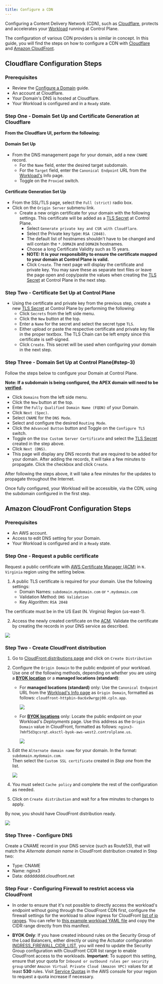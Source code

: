 ```yaml
---
title: Configure a CDN
---
```


Configuring a Content Delivery Network (CDN), such as [Cloudflare](https://cloudflare.com), protects and accelerates your [Workload](/reference/workload) running at Control Plane.

The configuration of various CDN providers is similar in concept. In this guide, you will find the steps on how to configure a CDN with [Cloudflare](#cloudflare-configuration-steps) and [Amazon CloudFront](#amazon-cloudfront-configuration-steps).

## Cloudflare Configuration Steps

### Prerequisites

- Review the [Configure a Domain](/guides/configure-domain) guide.
- An account at Cloudflare.
- Your Domain's DNS is hosted at Cloudflare.
- Your Workload is configured and in a `Ready` state.

### Step One - Domain Set Up and Certificate Generation at Cloudflare

**From the Cloudflare UI, perform the following:**

#### Domain Set Up

- From the DNS management page for your domain, add a new `CNAME` record.
  - For the `Name` field, enter the desired target subdomain.
  - For the `Target` field, enter the `Canonical Endpoint` URL from the [Workload's](/reference/workload) Info page.
  - Toggle on the `Proxied` switch.

#### Certificate Generation Set Up

- From the SSL/TLS page, select the `Full (strict)` radio box.
- Click on the `Origin Server` submenu link.
  - Create a new origin certificate for your domain with the following settings. This certificate will be added as a [TLS Secret](/reference/secret#tls) at Control Plane.
    - Select `Generate private key and CSR with Cloudflare`.
    - Select the Private key type: `RSA (2048)`.
    - The default list of hostnames shouldn't have to be changed and will contain the `*.DOMAIN` and `DOMAIN` hostnames.
    - Choose a long Certificate Validity such as 15 years.
    - **NOTE: It is your responsibility to ensure the certificate mapped to your domain at Control Plane is valid.**
    - Click `Create`. The next page will display the certificate and private key. You may save these as separate text files or leave the page open and copy/paste the values when creating the [TLS Secret](/reference/secret#tls) at Control Plane in the next step.

### Step Two - Certificate Set Up at Control Plane

- Using the certificate and private key from the previous step, create a new [TLS Secret](/reference/secret#tls) at Control Plane by performing the following:
  - Click `Secrets` from the left side menu.
  - Click the `New` button at the top.
  - Enter a `Name` for the secret and select the secret type `TLS`.
  - Either upload or paste the respective certificate and private key file in the proper textbox. The TLS Chain can be left empty since this certificate is self-signed.
  - Click `Create`. This secret will be used when configuring your domain in the next step.

### Step Three - Domain Set Up at Control Plane(#step-3)

Follow the steps below to configure your Domain at Control Plane.

**Note: If a subdomain is being configured, the APEX domain will need to be [verified](/guides/configure-domain#step-one-apex-domain-verification).**

- Click `Domains` from the left side menu.
- Click the `New` button at the top.
- Enter the `Fully Qualified Domain Name (FQDN)` of your Domain.
- Click `Next (Spec)`.
- Select `CNAME` for the `DNS Mode`.
- Select and configure the desired `Routing Mode`.
- Click the `Advanced Button` button and Toggle on the `Configure TLS` switch.
- Toggle on the `Use Custom Server Certificate` and select the [TLS Secret](/reference/secret#tls) created in the step above.
- Click `Next (DNS)`.
- This page will display any DNS records that are required to be added for your domain. After adding the records, it will take a few minutes to propagate. Click the checkbox and click `Create`.

<Note>
After following the steps above, it will take a few minutes for the updates to propagate throughout the Internet.

Once fully configured, your Workload will be accessible, via the CDN, using the subdomain configured in the first step.

</Note>

## Amazon CloudFront Configuration Steps

### Prerequisites

- An AWS account.
- Access to edit DNS setting for your Domain.
- Your Workload is configured and in a `Ready` state.

### Step One - Request a public certificate

Request a public certificate with [AWS Certificate Manager (ACM)](https://us-east-1.console.aws.amazon.com/acm/home?region=us-east-1#/certificates/request) in `N. Virginia` region using the setting below.

1. A public TLS certificate is required for your domain. Use the following settings:
   - Domain Names: `subdomain.mydomain.com` or `*.mydomain.com`
   - Validation Method: `DNS Validation`
   - Key Algorithm: `RSA 2048`

<Note>The certificate must be in the US East (N. Virginia) Region (us-east-1).</Note>

2. Access the newly created certificate on the [ACM](https://us-east-1.console.aws.amazon.com/acm/home?region=us-east-1#/certificates/list). Validate the certificate by creating the records in your DNS service as described.

<Frame>
  <img src="/images/guides/configure-resources/configure-cdn/ssl_validation_screenshot.png" />
</Frame>

### Step Two - Create CloudFront distribution

1. Go to [CloudFront distributions page](https://us-east-1.console.aws.amazon.com/cloudfront/v4/home#/distributions) and click on `Create Distribution`
2. Configure the `Origin Domain` to the public endpoint of your workload. Use one of the following methods, depending on whether you are using a [**BYOK location**](/byok/overview) or a **managed locations (standard)**:

   - For **managed locations (standard)** only:
     Use the `Canonical Endpoint` URL from the [Workload's Info page](/reference/workload) as `Origin Domain`, formatted as follows: `cloudfront-httpbin-0ac6x9wrgpj00.cpln.app`.

     <Frame>
       <img src="/images/guides/configure-resources/configure-cdn/canonical-endpoint.png" />
     </Frame>

   - For [**BYOK locations**](/byok/overview) only:
     Locate the public endpoint on your Workload's _Deployments_ page. Use this address as the `Origin Domain` value in CloudFront, formatted as follows: `nginx3-7mhf5d3qcsrqt.eksctl-byok-aws-west2.controlplane.us`.

     <Frame>
       <img src="/images/guides/configure-resources/configure-cdn/byok-ep.png" />
     </Frame>

3. Edit the `Alternate domain name` for your domain. In the format: `subdomain.mydomain.com`.  
   Then select the `Custom SSL certificate` created in _Step one_ from the list.

   <Frame>
     <img src="/images/guides/configure-resources/configure-cdn/cname.png" />
   </Frame>

4. You must select `Cache policy` and complete the rest of the configuration as needed.
5. Click on `Create distribution` and wait for a few minutes to changes to apply.

By now, you should have CloudFront distribution ready.

<Frame>
  <img src="/images/guides/configure-resources/configure-cdn/distribution.png" />
</Frame>

### Step Three - Configure DNS

Create a CNAME record in your DNS service (such as Route53), that will match the _Alternate domain name_ in CloudFront distribution created in Step two:

- Type: CNAME
- Name: nginx3
- Data: dddddddd.cloudfront.net

### Step Four - Configuring Firewall to restrict access via CloudFront

- In order to ensure that it's not possible to directly access the workload's endpoint without going through the CloudFront CDN first, configure the firewall settings for the workload to allow ingress for CloudFront [list of ip ranges](https://d7uri8nf7uskq.cloudfront.net/tools/list-cloudfront-ips). You can refer to [this example workload YAML file](https://cpln-public-bucket.s3.amazonaws.com/nginx3-workload-cloudfront-example.yaml) and copy the CIDR range directly from this manifest.

- **BYOK Only**: If you have created inbound rules on the Security Group of the Load Balancers, either directly or using the Actuator configuration [INGRESS_FIREWALL_CIDR_LIST](/byok/settings/actuator), you will need to update the Security Group configuration with CloudFront CIDR list range to enable CloudFront access to the workloads. **Important**: To support this setting, ensure that your quota for `Inbound or outbound rules per security group` under `Amazon Virtual Private Cloud (Amazon VPC)` values for at least **530** rules. Visit [Service Quotas](https://console.aws.amazon.com/servicequotas/home/dashboard) in the AWS console for your region to request a quota increase if necessary.
